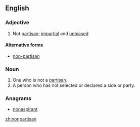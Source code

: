 ==English==

===Adjective===
{{en-adj}}

# Not [[partisan]]; [[impartial]] and [[unbiased]]

====Alternative forms====
* [[non-partisan]]

===Noun===
{{en-noun}}

# One who is not a [[partisan]].  
# A person who has not selected or declared a side or party.

===Anagrams===
* [[nonaspirant#English|nonaspirant]]
[[zh:nonpartisan]]